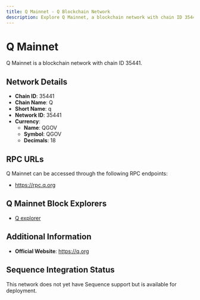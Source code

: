 ```yaml
--- 
title: Q Mainnet - Q Blockchain Network
description: Explore Q Mainnet, a blockchain network with chain ID 35441. Learn about its native currency, QGOV, and how to interact with the network.
---
```


# Q Mainnet

Q Mainnet is a blockchain network with chain ID 35441.

## Network Details

- **Chain ID**: 35441
- **Chain Name**: Q
- **Short Name**: q
- **Network ID**: 35441
- **Currency**: 
  - **Name**: QGOV
  - **Symbol**: QGOV
  - **Decimals**: 18

## RPC URLs

Q Mainnet can be accessed through the following RPC endpoints:

- https://rpc.q.org

## Q Mainnet Block Explorers

- [Q explorer](https://explorer.q.org)

## Additional Information

- **Official Website**: https://q.org

## Sequence Integration Status

This network does not yet have Sequence support but is available for deployment.
